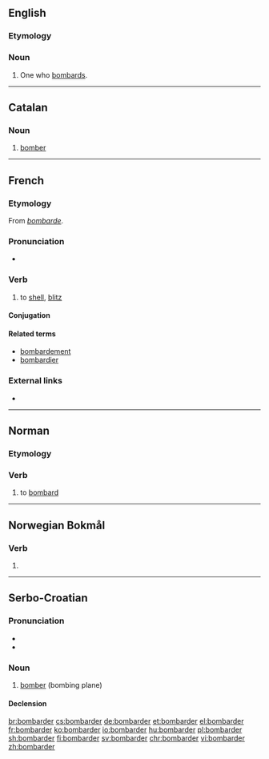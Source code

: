 ==English==

===Etymology===
{{suffix|bombard|er|lang=en}}

===Noun===
{{en-noun}}

# One who [[bombard]]s.

----

==Catalan==

===Noun===
{{ca-noun|m}}

# [[bomber]]

----

==French==

===Etymology===
From ''[[bombarde]]''.

===Pronunciation===
* {{audio|Fr-bombarder.ogg|Audio|lang=fr}}

===Verb===
{{fr-verb}}

# to [[shell]], [[blitz]]

====Conjugation====
{{fr-conj-er|bombard|avoir}}

====Related terms====
* [[bombardement]]
* [[bombardier]]

===External links===
* {{R:TLFi}}

----

==Norman==
{{rfc-auto}}

===Etymology===
{{rfe|lang=nrf}}

===Verb===
{{nrf-verb}}

# to [[bombard]]

----
==Norwegian Bokmål==

===Verb===
{{head|nb|verb form}}

# {{imperative of|bombardere|lang=nb}}

----
==Serbo-Croatian==

===Pronunciation===
* {{IPA|/bombǎrdeːr/|lang=sh}}
* {{hyphenation|bom|bar|der|lang=sh}}

===Noun===
{{sh-noun|g=m|head=bombàrdēr|r|бомбардер|бомба̀рде̄р}}

# [[bomber]] (bombing plane)

====Declension====
{{sh-decl-noun
|bombàrdēr|bombarderi
|bombardéra|bombardera
|bombarderu|bombarderima
|bombarder|bombardere
|bombarderu|bombarderi
|bombarderu|bombarderima
|bombarderom|bombarderima
}}

[[br:bombarder]]
[[cs:bombarder]]
[[de:bombarder]]
[[et:bombarder]]
[[el:bombarder]]
[[fr:bombarder]]
[[ko:bombarder]]
[[io:bombarder]]
[[hu:bombarder]]
[[pl:bombarder]]
[[sh:bombarder]]
[[fi:bombarder]]
[[sv:bombarder]]
[[chr:bombarder]]
[[vi:bombarder]]
[[zh:bombarder]]